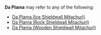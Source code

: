 {{Disambiguation}}
'''Da Plama''' may refer to any of the following:
* [[Da Plama (Ice Shieldwall Mitachurl)]]
* [[Da Plama (Rock Shieldwall Mitachurl)]]
* [[Da Plama (Wooden Shieldwall Mitachurl)]]